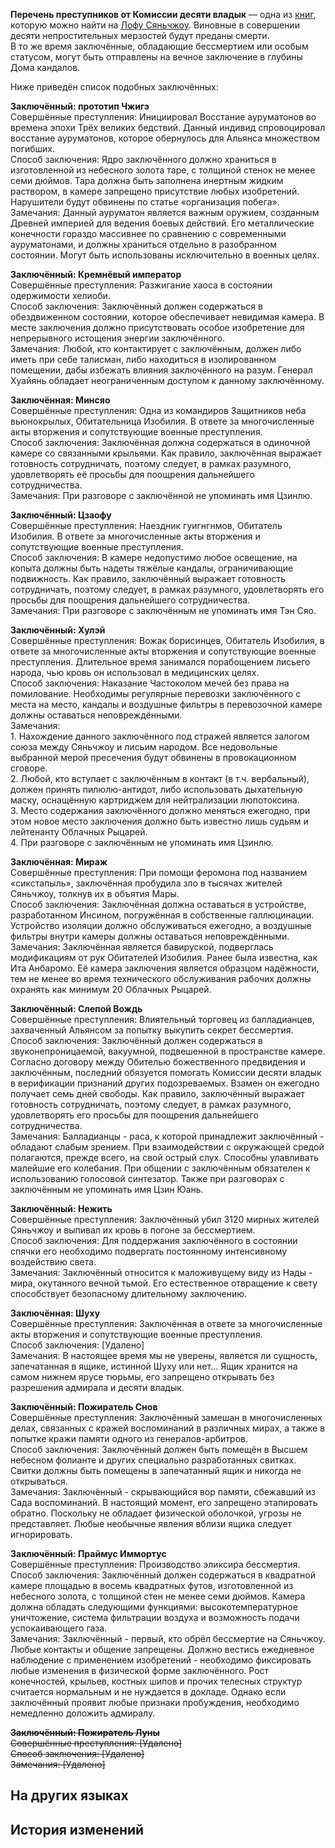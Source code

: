 {{Книга Инфобокс
|id           = 275
|Название     = Перечень преступников от Комиссии десяти владык
|Изображение  = Item Xianzhou Parchment.png
|Мир          = Лофу Сяньчжоу
|Томов        = 1
|Автор        = <!--нужно добавить-->
|Описание     = Список опасных преступников, составленный Комиссией десяти владык, в котором задокументированы лица, совершившие злодеяния из десяти непростительных мерзостей.
|Том1         = {{tx}}
|Источник1    = {{tx|Отсутствует источник}}
|Персонажи    = 
|Фракции      = 
}}
'''Перечень преступников от Комиссии десяти владык''' — одна из [[Книги|книг]], которую можно найти на [[Лофу Сяньчжоу]].
<!--
==Получение==
<gallery>
Книга НАЗВАНИЕ.png|НАЗВАНИЕ
Локация НАЗВАНИЕ.png|Расположение на карте. Ближайший пространственный якорь «[[НАЗВАНИЕ]]»
</gallery>
-->
Виновные в совершении десяти непростительных мерзостей будут преданы смерти.<br />
В то же время заключённые, обладающие бессмертием или особым статусом, могут быть отправлены на вечное заключение в глубины Дома кандалов.

Ниже приведён список подобных заключённых:

'''Заключённый: прототип Чжигэ'''<br />
Совершённые преступления: Инициировал Восстание ауруматонов во времена эпохи Трёх великих бедствий. Данный индивид спровоцировал восстание ауруматонов, которое обернулось для Альянса множеством погибших.<br />
Способ заключения: Ядро заключённого должно храниться в изготовленной из небесного золота таре, с толщиной стенок не менее семи дюймов. Тара должна быть заполнена инертным жидким раствором, в камере запрещено присутствие любых изобретений. Нарушители будут обвинены по статье «организация побега».<br />
Замечания: Данный ауруматон является важным оружием, созданным Древней империей для ведения боевых действий. Его металлические конечности гораздо массивнее по сравнению с современными ауруматонами, и должны храниться отдельно в разобранном состоянии. Могут быть использованы исключительно в военных целях.

'''Заключённый: Кремнёвый император'''<br />
Совершённые преступления: Разжигание хаоса в состоянии одержимости хелиоби.<br />
Способ заключения: Заключённый должен содержаться в обездвиженном состоянии, которое обеспечивает невидимая камера. В месте заключения должно присутствовать особое изобретение для непрерывного истощения энергии заключённого.<br />
Замечания: Любой, кто контактирует с заключённым, должен либо иметь при себе талисман, либо находиться в изолированном помещении, дабы избежать влияния заключённого на разум. Генерал Хуайянь обладает неограниченным доступом к данному заключённому.

'''Заключённая: Минсяо'''<br />
Совершённые преступления: Одна из командиров Защитников неба вьюнокрылых, Обитательница Изобилия. В ответе за многочисленные акты вторжения и сопутствующие военные преступления.<br />
Способ заключения: Заключённая должна содержаться в одиночной камере со связанными крыльями. Как правило, заключённая выражает готовность сотрудничать, поэтому следует, в рамках разумного, удовлетворять её просьбы для поощрения дальнейшего сотрудничества.<br />
Замечания: При разговоре с заключённой не упоминать имя Цзинлю.

'''Заключённый: Цзаофу'''<br />
Совершённые преступления: Наездник гуигнгнмов, Обитатель Изобилия. В ответе за многочисленные акты вторжения и сопутствующие военные преступления.<br />
Способ заключения: В камере недопустимо любое освещение, на копыта должны быть надеты тяжёлые кандалы, ограничивающие подвижность. Как правило, заключённый выражает готовность сотрудничать, поэтому следует, в рамках разумного, удовлетворять его просьбы для поощрения дальнейшего сотрудничества.<br />
Замечания: При разговоре с заключённым не упоминать имя Тэн Сяо.

'''Заключённый: Хулэй'''<br />
Совершённые преступления: Вожак борисинцев, Обитатель Изобилия, в ответе за многочисленные акты вторжения и сопутствующие военные преступления. Длительное время занимался порабощением лисьего народа, чью кровь он использовал в медицинских целях.<br />
Способ заключения: Наказание Частоколом мечей без права на помилование. Необходимы регулярные перевозки заключённого с места на место, кандалы и воздушные фильтры в перевозочной камере должны оставаться неповреждёнными.<br />
Замечания:<br />
1. Нахождение данного заключённого под стражей является залогом союза между Сяньчжоу и лисьим народом. Все недовольные выбранной мерой пресечения будут обвинены в провокационном сговоре.<br />
2. Любой, кто вступает с заключённым в контакт (в т.ч. вербальный), должен принять пилюлю-антидот, либо использовать дыхательную маску, оснащённую картриджем для нейтрализации люпотоксина.<br />
3. Место содержания заключённого должно меняться ежегодно, при этом новое место заключения должно быть известно лишь судьям и лейтенанту Облачных Рыцарей.<br />
4. При разговоре с заключённым не упоминать имя Цзинлю.

'''Заключённая: Мираж'''<br />
Совершённые преступления: При помощи феромона под названием «сикстапыль», заключённая пробудила зло в тысячах жителей Сяньчжоу, толкнув их в объятия Мары.<br />
Способ заключения: Заключённая должна оставаться в устройстве, разработанном Инсином, погружённая в собственные галлюцинации. Устройство изоляции должно обслуживаться ежегодно, а воздушные фильтры внутри камеры должны оставаться неповреждёнными.<br />
Замечания: Заключённая является бавируской, подверглась модификациям от рук Обитателей Изобилия. Ранее была известна, как Ита Анбаромо. Её камера заключения является образцом надёжности, тем не менее во время технического обслуживания рабочих должны охранять как минимум 20 Облачных Рыцарей.

'''Заключённый: Слепой Вождь'''<br />
Совершённые преступления: Влиятельный торговец из балладианцев, захваченный Альянсом за попытку выкупить секрет бессмертия.<br />
Способ заключения: Заключённый должен содержаться в звуконепроницаемой, вакуумной, подвешенной в пространстве камере. Согласно договору между Обителью божественного предвидения и заключённым, последний обязуется помогать Комиссии десяти владык в верификации признаний других подозреваемых. Взамен он ежегодно получает семь дней свободы. Как правило, заключённый выражает готовность сотрудничать, поэтому следует, в рамках разумного, удовлетворять его просьбы для поощрения дальнейшего сотрудничества.<br />
Замечания: Балладианцы - раса, к которой принадлежит заключённый - обладают слабым зрением. При взаимодействии с окружающей средой полагаются, прежде всего, на свой острый слух. Способны улавливать малейшие его колебания. При общении с заключённым обязателен к использованию голосовой синтезатор. Также при разговорах с заключённым не упоминать имя Цзин Юань.

'''Заключённый: Нежить'''<br />
Совершённые преступления: Заключённый убил 3120 мирных жителей Сяньчжоу и выпивал их кровь в погоне за бессмертием.<br />
Способ заключения: Для поддержания заключённого в состоянии спячки его необходимо подвергать постоянному интенсивному воздействию света.<br />
Замечания: Заключённый относится к маложивущему виду из Нады - мира, окутанного вечной тьмой. Его естественное отвращение к свету способствует безопасному длительному заключению.

'''Заключённая: Шуху'''<br />
Совершённые преступления: Заключённая в ответе за многочисленные акты вторжения и сопутствующие военные преступления.<br />
Способ заключения: [Удалено]<br />
Замечания: В настоящее время мы не уверены, является ли сущность, запечатанная в ящике, истинной Шуху или нет... Ящик хранится на самом нижнем ярусе тюрьмы, его запрещено открывать без разрешения адмирала и десяти владык.

'''Заключённый: Пожиратель Снов'''<br />
Совершённые преступления: Заключённый замешан в многочисленных делах, связанных с кражей воспоминаний в различных мирах, а также в попытке кражи памяти одного из генералов-арбитров.<br />
Способ заключения: Заключённый должен быть помещён в Высшем небесном фолианте и других специально разработанных свитках. Свитки должны быть помещены в запечатанный ящик и никогда не открываться.<br />
Замечания: Заключённый - скрывающийся вор памяти, сбежавший из Сада воспоминаний. В настоящий момент, его запрещено этапировать обратно. Поскольку не обладает физической оболочкой, угрозы не представляет. Любые необычные явления вблизи ящика следует игнорировать.

'''Заключённый: Праймус Иммортус'''<br />
Совершённые преступления: Производство эликсира бессмертия.<br />
Способ заключения: Заключённый должен содержаться в квадратной камере площадью в восемь квадратных футов, изготовленной из небесного золота, с толщиной стен не менее семи дюймов. Камера должна обладать следующими функциями: высокотемпературное уничтожение, система фильтрации воздуха и возможность подачи успокаивающего газа.<br />
Замечания: Заключённый - первый, кто обрёл бессмертие на Сяньчжоу. Любые контакты и общение запрещены. Должно вестись ежедневное наблюдение с применением изобретений - необходимо фиксировать любые изменения в физической форме заключённого. Рост конечностей, крыльев, костных шипов и прочих телесных структур считается нормальным и не нуждается в докладе. Однако если заключённый проявит любые признаки пробуждения, необходимо немедленно доложить адмиралу.

'''<s>Заключённый: Пожиратель Луны</s>'''<br /><s>Совершённые преступления: [Удалено]</s><br /><s>Способ заключения: [Удалено]</s><br /><s>Замечания: [Удалено]</s>

==На других языках==
{{На других языках
|en   = Ten-Lords Commission Criminal Directory
|zhs  = 十王司重犯名录
|zht  = 十王司重犯名錄
|ja   = 十王司重罪人名簿
|ko   = 시왕사 흉악범 명부
|es   = Directorio de delincuentes de la Comisión de los Diez Líderes
|fr   = Registre de criminels de la Commission des dix seigneurs
|ru   = Перечень преступников от Комиссии десяти владык
|th   = รายชื่อนักโทษของ Ten-Lords Commission
|vi   = Danh Sách Trọng Phạm Sở Thập Vương
|de   = Strafregister der Zehn-Fürsten-Kommission
|id   = Daftar Nama Kriminal Ten-Lords Commission
|pt   = Diretório Criminal da Comissão dos Dez Senhores
}}

==История изменений==
{{История изменений|2.7}}
